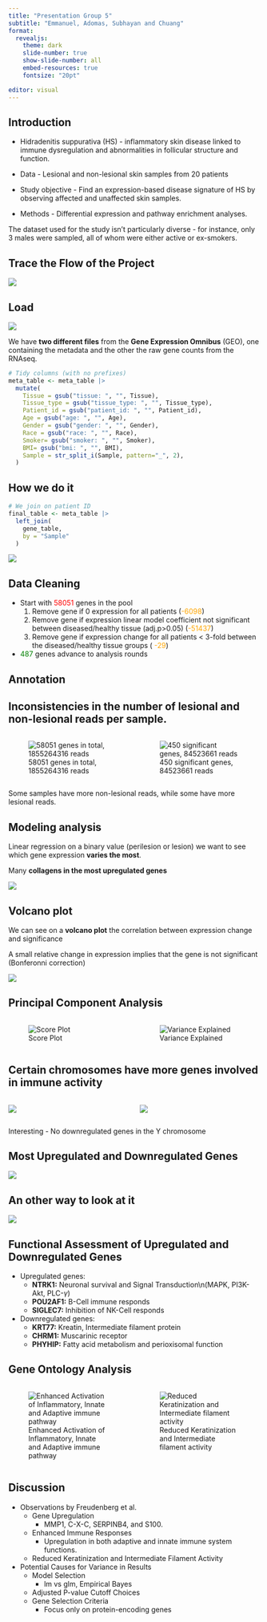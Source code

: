 ```yaml
---
title: "Presentation Group 5"
subtitle: "Emmanuel, Adomas, Subhayan and Chuang"
format: 
  revealjs: 
    theme: dark
    slide-number: true
    show-slide-number: all
    embed-resources: true
    fontsize: "20pt"

editor: visual
---
```


## Introduction

-   Hidradenitis suppurativa (HS) - inflammatory skin disease linked to immune dysregulation and abnormalities in follicular structure and function.

-   Data - Lesional and non-lesional skin samples from 20 patients

-   Study objective - Find an expression-based disease signature of HS by observing affected and unaffected skin samples.

-   Methods - Differential expression and pathway enrichment analyses.

The dataset used for the study isn't particularly diverse - for instance, only 3 males were sampled, all of whom were either active or ex-smokers.

## Trace the Flow of the Project

![](../pictures/flowchart.bmp){fig-align="center"}

## Load

![](../pictures/dirty_dataset.png){fig-align="center"}

We have **two different files** from the **Gene Expression Omnibus** (GEO), one containing the metadata and the other the raw gene counts from the RNAseq.

``` .r
# Tidy columns (with no prefixes)
meta_table <- meta_table |>
  mutate(
    Tissue = gsub("tissue: ", "", Tissue),
    Tissue_type = gsub("tissue_type: ", "", Tissue_type),
    Patient_id = gsub("patient_id: ", "", Patient_id),
    Age = gsub("age: ", "", Age),
    Gender = gsub("gender: ", "", Gender),
    Race = gsub("race: ", "", Race),
    Smoker= gsub("smoker: ", "", Smoker),
    BMI= gsub("bmi: ", "", BMI),
    Sample = str_split_i(Sample, pattern="_", 2),
  )
```

## How we do it

``` r
# We join on patient ID
final_table <- meta_table |>
  left_join(
    gene_table,
    by = "Sample"
  )
```

![](../pictures/tidy_dataset.png){fig-align="center"}

## Data Cleaning

-   Start with [58051]{style="color:red;"} genes in the pool
    1.  Remove gene if 0 expression for all patients ([-6098]{style="color:orange;"})
    2.  Remove gene if expression linear model coefficient not significant between diseased/healthy tissue (adj.p\>0.05) ([-51437]{style="color:orange;"})
    3.  Remove gene if expression change for all patients \< 3-fold between the diseased/healthy tissue groups ( [-29]{style="color:orange;"})
-   [487]{style="color:green;"} genes advance to analysis rounds

## Annotation

## Inconsistencies in the number of lesional and non-lesional reads per sample.

::: columns
::: {.column width="50%"}
![58051 genes in total, 1855264316 reads](../pictures/Read_count_raw.png)
:::

::: {.column width="50%"}
![450 significant genes, 84523661 reads](../pictures/Read_count_significant.png)
:::
:::

Some samples have more non-lesional reads, while some have more lesional reads.

## Modeling analysis

Linear regression on a binary value (perilesion or lesion) we want to see which gene expression **varies the most**.

Many **collagens in the most upregulated genes**

![](../pictures/associations_genes.png){fig-align="center"}

## Volcano plot

We can see on a **volcano plot** the correlation between expression change and significance

A small relative change in expression implies that the gene is not significant (Bonferonni correction)

![](../pictures/volcano_plot.png){fig-align="center"}

## Principal Component Analysis

::: columns
::: {.column width="50%"}
![Score Plot](../pictures/PCA_score.png)
:::

::: {.column width="50%"}
![Variance Explained](../pictures/PCA_var.png)
:::
:::

## Certain chromosomes have more genes involved in immune activity

::: columns
::: {.column width="50%"}
![](../pictures/chromosomal_dist_upreg.png)
:::

::: {.column width="50%"}
![](../pictures/chromosomal_dist_downreg.png)
:::
:::

Interesting - No downregulated genes in the Y chromosome

## Most Upregulated and Downregulated Genes

![](../pictures/Heatmap_overview.png){fig-align="center"}

## An other way to look at it

![](../pictures/boxplot_change.png){fig-align="center"}

## Functional Assessment of Upregulated and Downregulated Genes

-   Upregulated genes:
    -   **NTRK1:** Neuronal survival and Signal Transduction\\n(MAPK, PI3K-Akt, PLC-$\gamma$)
    -   **POU2AF1:** B-Cell immune responds
    -   **SIGLEC7:** Inhibition of NK-Cell responds
-   Downregulated genes:
    -   **KRT77:** Kreatin, Intermediate filament protein
    -   **CHRM1:** Muscarinic receptor
    -   **PHYHIP:** Fatty acid metabolism and perioxisomal function

## Gene Ontology Analysis

::: columns
::: {.column width="50%"}
![Enhanced Activation of Inflammatory, Innate and Adaptive immune pathway](../pictures/GO_upreg_top20.png)
:::

::: {.column width="50%"}
![Reduced Keratinization and Intermediate filament activity](../pictures/GO_downreg_overview.png)
:::
:::

## Discussion

-   Observations by Freudenberg et al.
    -   Gene Upregulation
        -   MMP1, C-X-C, SERPINB4, and S100.
    -   Enhanced Immune Responses
        -   Upregulation in both adaptive and innate immune system functions.
    -   Reduced Keratinization and Intermediate Filament Activity
-   Potential Causes for Variance in Results
    -   Model Selection
        -   lm vs glm, Empirical Bayes
    -   Adjusted P-value Cutoff Choices
    -   Gene Selection Criteria
        -   Focus only on protein-encoding genes
